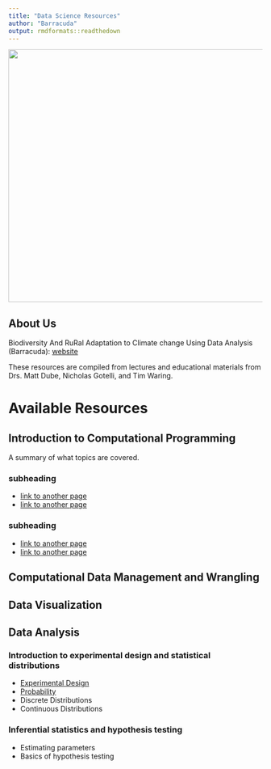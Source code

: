 ```yaml
---
title: "Data Science Resources"
author: "Barracuda"
output: rmdformats::readthedown
---
```


<img src="barracuda_logo.jpeg" width="600" height="500" />


## About Us
Biodiversity And RuRal Adaptation to Climate change Using Data Analysis (Barracuda): [website](biobarracuda.org)

These resources are compiled from lectures and educational materials from Drs. Matt Dube, Nicholas Gotelli, and Tim Waring.

# Available Resources 

## Introduction to Computational Programming  
A summary of what topics are covered. 

### subheading  

* [link to another page]() 
* [link to another page]() 

### subheading   

* [link to another page]()   
* [link to another page]() 


## Computational Data Management and Wrangling

## Data Visualization

## Data Analysis  

### Introduction to experimental design and statistical distributions

* [Experimental Design](Stats_ExpDesign.html)  
* [Probability](Stats_Probability.html)
* Discrete Distributions  
* Continuous Distributions

### Inferential statistics and hypothesis testing 

* Estimating parameters  
* Basics of hypothesis testing   

